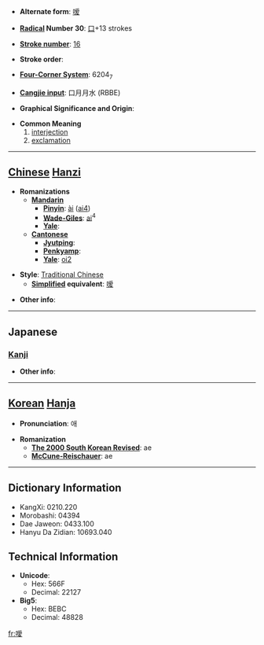 * '''Alternate form''': [[嗳]]

* '''[[Wiktionary:Chinese radical index| Radical]] Number 30''': [[Wiktionary:Chinese radical index 口|口]]+13 strokes

* '''[[Wiktionary:Chinese total strokes index|Stroke number]]''': [[Wiktionary:Chinese total strokes index 16|16]]

* '''Stroke order''': 

* '''[[Wiktionary:Chinese four corner index|Four-Corner System]]''': 6204<sub>7</sub>

* '''[[Wiktionary:Chinese Cangjie index|Cangjie input]]''': 口月月水 (RBBE)

* '''Graphical Significance and Origin''': 

* '''Common Meaning'''
*# [[interjection]]
*# [[exclamation]]


----

== [[Chinese]] [[Hanzi]] ==

* '''Romanizations'''
** '''[[Mandarin]]'''
*** '''[[Pinyin]]''': [[ài]] ([[ai4]])
*** '''[[Wade-Giles]]''': [[ai]]<sup>4</sup>
*** '''[[Yale]]''': 
** '''[[Cantonese]]'''
*** '''[[Jyutping]]''':
*** '''[[Penkyamp]]''': 
*** '''[[Yale]]''': [[oi2]]

* '''Style''': [[Traditional Chinese]] 
** '''[[Simplified Chinese|Simplified]] equivalent''': [[嗳]]

* '''Other info''': 

----

==Japanese==
===[[Kanji]]===
{{kanji|on readings=[[あい]] (ai), [[がい]] (gai)
|kun readings=[[いき]] (iki)
}}

* '''Other info''':  

----

== [[Korean]] [[Hanja]] ==

* '''Pronunciation''': 애

* '''Romanization'''
** '''[[The 2000 South Korean Revised Romanization|The 2000 South Korean Revised]]''': ae
** '''[[McCune-Reischauer]]''': ae

----

== Dictionary Information ==

* KangXi: 0210.220
* Morobashi: 04394
* Dae Jaweon: 0433.100
* Hanyu Da Zidian: 10693.040

== Technical Information ==

* '''Unicode''':
** Hex: 566F
** Decimal: 22127
* '''Big5''':
** Hex: BEBC
** Decimal: 48828

[[fr:噯]]